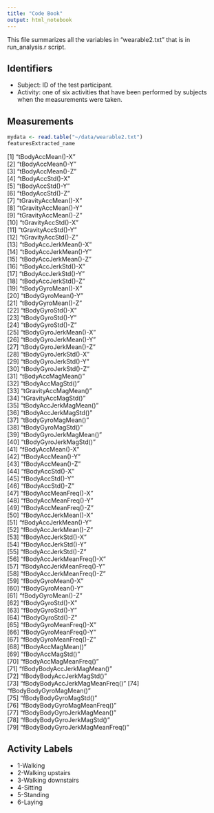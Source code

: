 ```yaml
---
title: "Code Book"
output: html_notebook
---
```


This file summarizes all the variables in "wearable2.txt" that is in  run_analysis.r script.

## Identifiers

* Subject: ID of the test participant.
* Activity: one of six activities that have been performed by subjects when the measurements were taken.

## Measurements

```r
mydata <- read.table("~/data/wearable2.txt")
featuresExtracted_name
```
 [1] "tBodyAccMean()-X"              
 [2] "tBodyAccMean()-Y"              
 [3] "tBodyAccMean()-Z"              
 [4] "tBodyAccStd()-X"               
 [5] "tBodyAccStd()-Y"               
 [6] "tBodyAccStd()-Z"               
 [7] "tGravityAccMean()-X"           
 [8] "tGravityAccMean()-Y"           
 [9] "tGravityAccMean()-Z"           
[10] "tGravityAccStd()-X"            
[11] "tGravityAccStd()-Y"            
[12] "tGravityAccStd()-Z"            
[13] "tBodyAccJerkMean()-X"          
[14] "tBodyAccJerkMean()-Y"          
[15] "tBodyAccJerkMean()-Z"          
[16] "tBodyAccJerkStd()-X"           
[17] "tBodyAccJerkStd()-Y"           
[18] "tBodyAccJerkStd()-Z"           
[19] "tBodyGyroMean()-X"             
[20] "tBodyGyroMean()-Y"             
[21] "tBodyGyroMean()-Z"             
[22] "tBodyGyroStd()-X"              
[23] "tBodyGyroStd()-Y"              
[24] "tBodyGyroStd()-Z"              
[25] "tBodyGyroJerkMean()-X"         
[26] "tBodyGyroJerkMean()-Y"         
[27] "tBodyGyroJerkMean()-Z"         
[28] "tBodyGyroJerkStd()-X"          
[29] "tBodyGyroJerkStd()-Y"          
[30] "tBodyGyroJerkStd()-Z"          
[31] "tBodyAccMagMean()"             
[32] "tBodyAccMagStd()"              
[33] "tGravityAccMagMean()"          
[34] "tGravityAccMagStd()"           
[35] "tBodyAccJerkMagMean()"         
[36] "tBodyAccJerkMagStd()"          
[37] "tBodyGyroMagMean()"            
[38] "tBodyGyroMagStd()"             
[39] "tBodyGyroJerkMagMean()"        
[40] "tBodyGyroJerkMagStd()"         
[41] "fBodyAccMean()-X"              
[42] "fBodyAccMean()-Y"              
[43] "fBodyAccMean()-Z"              
[44] "fBodyAccStd()-X"               
[45] "fBodyAccStd()-Y"               
[46] "fBodyAccStd()-Z"               
[47] "fBodyAccMeanFreq()-X"          
[48] "fBodyAccMeanFreq()-Y"          
[49] "fBodyAccMeanFreq()-Z"          
[50] "fBodyAccJerkMean()-X"          
[51] "fBodyAccJerkMean()-Y"          
[52] "fBodyAccJerkMean()-Z"          
[53] "fBodyAccJerkStd()-X"           
[54] "fBodyAccJerkStd()-Y"           
[55] "fBodyAccJerkStd()-Z"           
[56] "fBodyAccJerkMeanFreq()-X"      
[57] "fBodyAccJerkMeanFreq()-Y"      
[58] "fBodyAccJerkMeanFreq()-Z"      
[59] "fBodyGyroMean()-X"             
[60] "fBodyGyroMean()-Y"             
[61] "fBodyGyroMean()-Z"             
[62] "fBodyGyroStd()-X"              
[63] "fBodyGyroStd()-Y"              
[64] "fBodyGyroStd()-Z"              
[65] "fBodyGyroMeanFreq()-X"         
[66] "fBodyGyroMeanFreq()-Y"         
[67] "fBodyGyroMeanFreq()-Z"         
[68] "fBodyAccMagMean()"             
[69] "fBodyAccMagStd()"              
[70] "fBodyAccMagMeanFreq()"         
[71] "fBodyBodyAccJerkMagMean()"     
[72] "fBodyBodyAccJerkMagStd()"      
[73] "fBodyBodyAccJerkMagMeanFreq()" 
[74] "fBodyBodyGyroMagMean()"        
[75] "fBodyBodyGyroMagStd()"         
[76] "fBodyBodyGyroMagMeanFreq()"    
[77] "fBodyBodyGyroJerkMagMean()"    
[78] "fBodyBodyGyroJerkMagStd()"     
[79] "fBodyBodyGyroJerkMagMeanFreq()"

## Activity Labels
* 1-Walking
* 2-Walking upstairs
* 3-Walking downstairs
* 4-Sitting
* 5-Standing
* 6-Laying
